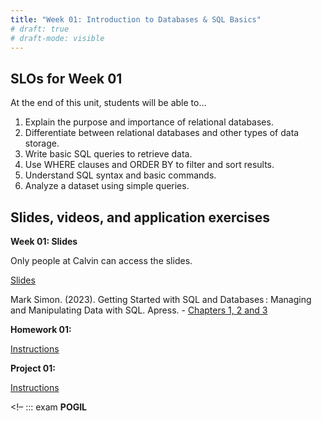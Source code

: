 ```yaml
---
title: "Week 01: Introduction to Databases & SQL Basics"
# draft: true
# draft-mode: visible
---
```


## SLOs for Week 01

At the end of this unit, students will be able to...

1.  Explain the purpose and importance of relational databases.
2.  Differentiate between relational databases and other types of data storage.
3.  Write basic SQL queries to retrieve data.
4.  Use WHERE clauses and ORDER BY to filter and sort results.
5.  Understand SQL syntax and basic commands.
6.  Analyze a dataset using simple queries.

#### 

## Slides, videos, and application exercises

::::: slide-deck
**Week 01: Slides**

Only people at Calvin can access the slides.

::: slides
[Slides](https://calvincollege-my.sharepoint.com/:p:/g/personal/ea47_calvin_edu/Ed4i8gUmZMdPlhcFrXyUilsBnIxoMmYw0g0K3M1ifQR6aw?e=Adrz4w){target="_blank"}
:::

::: reading
Mark Simon. (2023). Getting Started with SQL and Databases : Managing and Manipulating Data with SQL. Apress. 
-   [Chapters 1, 2 and 3](https://calvin.primo.exlibrisgroup.com/permalink/01CALVIN_INST/1p09kqq/cdi_skillsoft_books24x7_bks000165833){target="_blank"}
:::

:::::

<!-- ## Homework assignments -->

:::::: homework
**Homework 01:**

::: instructions
[Instructions](/hws/hw01.qmd)
:::

<!-- ::: starter
[Starter](){target="_blank"}
::: -->

::::::

<!-- ## Lab -->
::::: lab
**Project 01:**

::: instructions
[Instructions](/projects/proj01.qmd)
:::

:::::

<!-- ::: exam
**POGIL**

